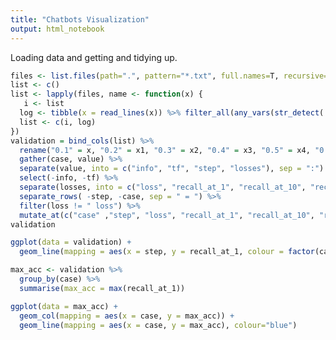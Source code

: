 ```yaml
---
title: "Chatbots Visualization"
output: html_notebook
---
```


Loading data and getting and tidying up.

```r
files <- list.files(path=".", pattern="*.txt", full.names=T, recursive=FALSE)
list <- c()
list <- lapply(files, name <- function(x) {
   i <- list
  log <- tibble(x = read_lines(x)) %>% filter_all(any_vars(str_detect(., "INFO:tensorflow:Saving evaluation summary")))
  list <- c(i, log)
})
validation = bind_cols(list) %>%
  rename("0.1" = x, "0.2" = x1, "0.3" = x2, "0.4" = x3, "0.5" = x4, "0.6" = x5, "0.7" = x6, "0.8" = x7, "0.9" = x8, "1" = x9, "0.0" = x10) %>%
  gather(case, value) %>%
  separate(value, into = c("info", "tf", "step", "losses"), sep = ":") %>%
  select(-info, -tf) %>%
  separate(losses, into = c("loss", "recall_at_1", "recall_at_10", "recall_at_2", "recall_at_5"), sep = ",") %>%
  separate_rows( -step, -case, sep = " = ") %>%
  filter(loss != " loss") %>%
  mutate_at(c("case" ,"step", "loss", "recall_at_1", "recall_at_10", "recall_at_2", "recall_at_5"),parse_number)
validation
```

```r
ggplot(data = validation) + 
  geom_line(mapping = aes(x = step, y = recall_at_1, colour = factor(case)))
```



```r
max_acc <- validation %>%
  group_by(case) %>%
  summarise(max_acc = max(recall_at_1))

ggplot(data = max_acc) + 
  geom_col(mapping = aes(x = case, y = max_acc)) +
  geom_line(mapping = aes(x = case, y = max_acc), colour="blue")
  
```

